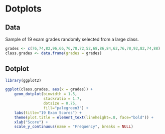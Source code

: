 Dotplots
========================================================

## Data

Sample of 19 exam grades randomly selected from a large class.
```r
grades <- c(76,74,82,96,66,76,78,72,52,68,86,84,62,76,78,92,82,74,88)
class.grades <- data.frame(grades = grades)
```

## Dotplot
```r
library(ggplot2)

ggplot(class.grades, aes(x = grades)) + 
    geom_dotplot(binwidth = 1.5, 
                 stackratio = 1.7, 
                 dotsize = 0.75,
                 fill="palegreen3") +
    labs(title="19 Exam Scores") +
    theme(plot.title = element_text(lineheight=.8, face="bold")) +
    xlab("Score") +
    scale_y_continuous(name = "Frequency", breaks = NULL)

```
